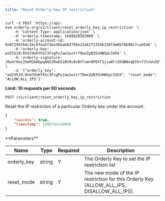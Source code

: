 ```yaml
---
title: "Reset Orderly key IP restriction"
---
```


<RequestExample>

```shell cURL
curl -X POST 'https://api-evm.orderly.org/v1/client/reset_orderly_key_ip_restriction' \
    -H 'Content-Type: application/json' \
    -H 'orderly-timestamp: 1649920583000' \
    -H 'orderly-account-id: 0x0f29bfb4c1bc9fea3f3be46bab6d795e22a6272354b136fde05f6b80cfcad546' \
    -H 'orderly-key: ed25519:8tm7dnKYkSc3FzgPuJaw1wztr79eeZpN35nHW5pL5XhX' \
    -H 'orderly-signature: JRaXrOez2OeM20AbpqANI3Rw651BV9c0vBYfvmn9P6XT3jiwWltIKOBNvqEIk+73lnUnZUYyv2m+M1KIQWmPAA==' \
    -d '{"orderly_key": "ed25519:8tm7dnKYkSc3FzgPuJaw1wztr79eeZpN35nHW5pL5XhX", "reset_mode": "ALLOW_ALL_IPS"}'
```
</RequestExample>

**Limit: 10 requests per 60 seconds**

`POST /v1/client/reset_orderly_key_ip_restriction`

Reset the IP restriction of a particular Orderly key under the account.

<ResponseExample>

```json Response
{
    "success": true,
    "timestamp": 1580794149000
}
```
</ResponseExample>
**Parameters**

| Name               | Type    | Required | Description                                                                           |
| ------------------ | ------- | -------- | --------------------------------------------------------------------------------------|
| orderly_key        | string  | Y        | The Orderly Key to set the IP restriction list                                        |
| reset_mode         | string  | Y        | The new mode of the IP restriction for this Orderly Key (ALLOW_ALL_IPS, DISALLOW_ALL_IPS). |

